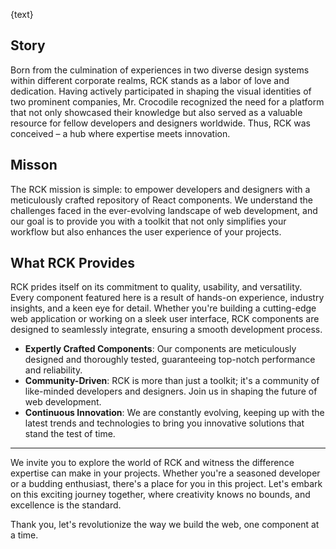 
<Meta title="Welcome" />

<Markdown>{text}</Markdown>

## Story

Born from the culmination of experiences in two diverse design systems within different corporate realms, RCK stands as a labor of love and dedication. Having actively participated in shaping the visual identities of two prominent companies, Mr. Crocodile recognized the need for a platform that not only showcased their knowledge but also served as a valuable resource for fellow developers and designers worldwide. Thus, RCK was conceived – a hub where expertise meets innovation.

## Misson

The RCK mission is simple: to empower developers and designers with a meticulously crafted repository of React components. We understand the challenges faced in the ever-evolving landscape of web development, and our goal is to provide you with a toolkit that not only simplifies your workflow but also enhances the user experience of your projects.

## What RCK Provides

RCK prides itself on its commitment to quality, usability, and versatility. Every component featured here is a result of hands-on experience, industry insights, and a keen eye for detail. Whether you're building a cutting-edge web application or working on a sleek user interface, RCK components are designed to seamlessly integrate, ensuring a smooth development process.

- **Expertly Crafted Components**: Our components are meticulously designed and thoroughly tested, guaranteeing top-notch performance and reliability.
- **Community-Driven**: RCK is more than just a toolkit; it's a community of like-minded developers and designers. Join us in shaping the future of web development.
- **Continuous Innovation**: We are constantly evolving, keeping up with the latest trends and technologies to bring you innovative solutions that stand the test of time.

---

We invite you to explore the world of RCK and witness the difference expertise can make in your projects.
Whether you're a seasoned developer or a budding enthusiast, there's a place for you in this project.
Let's embark on this exciting journey together, where creativity knows no bounds, and excellence is the standard.

Thank you, let's revolutionize the way we build the web, one component at a time.
